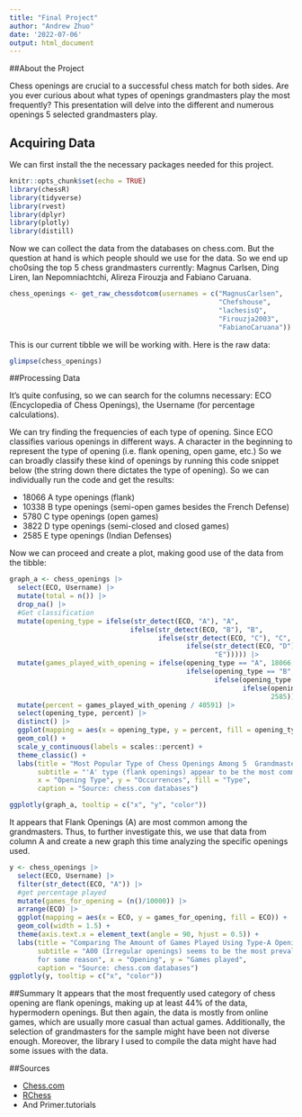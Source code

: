 ```yaml
---
title: "Final Project"
author: "Andrew Zhuo"
date: '2022-07-06'
output: html_document
---
```


##About the Project

Chess openings are crucial to a successful chess match for both sides. Are you ever curious about what types of openings grandmasters play the most frequently? This presentation will delve into the different and numerous openings 5 selected grandmasters play.


## Acquiring Data

We can first install the the necessary packages needed for this project.

```r
knitr::opts_chunk$set(echo = TRUE)
library(chessR)
library(tidyverse)
library(rvest)
library(dplyr)
library(plotly)
library(distill)
```



Now we can collect the data from the databases on chess.com. But the question at hand is which people should we use for the data. So we end up cho0sing the top 5 chess grandmasters currently: Magnus Carlsen, Ding Liren, Ian Nepomniachtchi, Alireza Firouzja and Fabiano Caruana.


```r
chess_openings <- get_raw_chessdotcom(usernames = c("MagnusCarlsen",
                                                    "Chefshouse",
                                                    "lachesisQ",
                                                    "Firouzja2003",
                                                    "FabianoCaruana"))
```

This is our current tibble we will be working with. Here is the raw data:

```r
glimpse(chess_openings)
```

##Processing Data

It's quite confusing, so we can search for the columns necessary: ECO (Encyclopedia of Chess Openings), the Username (for percentage calculations).

We can try finding the frequencies of each type of opening. Since ECO classifies various openings in different ways. A character in the beginning to represent the type of opening (i.e. flank opening, open game, etc.) So we can broadly classify these kind of openings by running this code snippet below (the string down there dictates the type of opening). So we can individually run the code and get the results:

-   18066 A type openings (flank)
-   10338 B type openings (semi-open games besides the French Defense)
-   5780 C type openings (open games)
-   3822 D type openings (semi-closed and closed games)
-   2585 E type openings (Indian Defenses)

Now we can proceed and create a plot, making good use of the data from the tibble:
```r
graph_a <- chess_openings |> 
  select(ECO, Username) |> 
  mutate(total = n()) |> 
  drop_na() |> 
  #Get classification
  mutate(opening_type = ifelse(str_detect(ECO, "A"), "A", 
                              ifelse(str_detect(ECO, "B"), "B", 
                                     ifelse(str_detect(ECO, "C"), "C",
                                            ifelse(str_detect(ECO, "D"), "D", 
                                                   "E"))))) |> 
  mutate(games_played_with_opening = ifelse(opening_type == "A", 18066,
                                            ifelse(opening_type == "B", 10338, 
                                                   ifelse(opening_type == "C", 5780,
                                                          ifelse(opening_type == "D", 3822,
                                                                 2585))))) |> 
  mutate(percent = games_played_with_opening / 40591) |> 
  select(opening_type, percent) |> 
  distinct() |> 
  ggplot(mapping = aes(x = opening_type, y = percent, fill = opening_type)) + 
  geom_col() +
  scale_y_continuous(labels = scales::percent) +
  theme_classic() +
  labs(title = "Most Popular Type of Chess Openings Among 5  Grandmasters",
       subtitle = "'A' type (flank openings) appear to be the most commonly played",
       x = "Opening Type", y = "Occurrences", fill = "Type", 
       caption = "Source: chess.com databases")

ggplotly(graph_a, tooltip = c("x", "y", "color"))
```

It appears that Flank Openings (A) are most common among the grandmasters. Thus, to further investigate this, we use that data from column A and create a new graph this time analyzing the specific openings used.
```r
y <- chess_openings |> 
  select(ECO, Username) |> 
  filter(str_detect(ECO, "A")) |> 
  #get percentage played
  mutate(games_for_opening = (n()/10000)) |> 
  arrange(ECO) |> 
  ggplot(mapping = aes(x = ECO, y = games_for_opening, fill = ECO)) +
  geom_col(width = 1.5) +
  theme(axis.text.x = element_text(angle = 90, hjust = 0.5)) +
  labs(title = "Comparing The Amount of Games Played Using Type-A Openings",
       subtitle = "A00 (Irregular openings) seems to be the most prevalent\n
       for some reason", x = "Opening", y = "Games played", 
       caption = "Source: chess.com databases")
ggplotly(y, tooltip = c("x", "color"))
```
##Summary
It appears that the most frequently used category of chess opening are flank openings, making up at least 44% of the data, hypermodern openings. But then again, the data is mostly from online games, which are usually more casual than actual games. Additionally, the selection of grandmasters for the sample might have been not diverse enough. Moreover, the library I used to compile the data might have had some issues with the data.

##Sources

- [Chess.com](chess.com)
- [RChess](https://github.com/jbkunst/rchess)
- And Primer.tutorials
